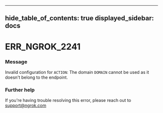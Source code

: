 

---
hide_table_of_contents: true
displayed_sidebar: docs
---


# ERR_NGROK_2241

### Message
Invalid configuration for `ACTION`: The domain `DOMAIN` cannot be used as it doesn't belong to the endpoint.

<ErrorDetails />



### Further help
If you're having trouble resolving this error, please reach out to [support@ngrok.com](mailto:support@ngrok.com?subject=Help%20with%20ERR_NGROK_2241)

